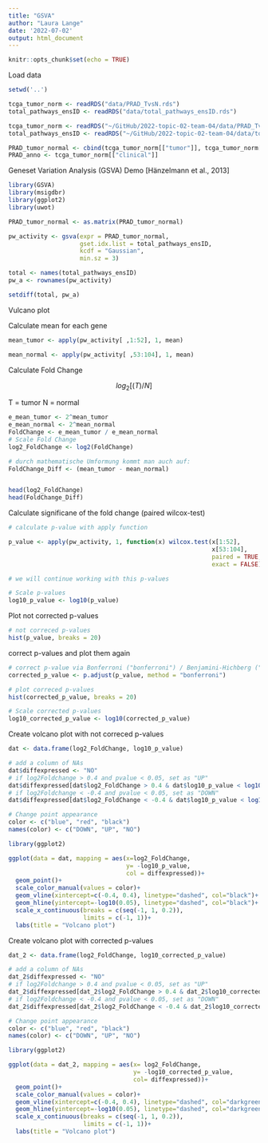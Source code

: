```yaml
---
title: "GSVA"
author: "Laura Lange"
date: '2022-07-02'
output: html_document
---
```


```r
knitr::opts_chunk$set(echo = TRUE)
```

Load data 

```r
setwd('..')

tcga_tumor_norm <- readRDS("data/PRAD_TvsN.rds")
total_pathways_ensID <- readRDS("data/total_pathways_ensID.rds")

tcga_tumor_norm <- readRDS("~/GitHub/2022-topic-02-team-04/data/PRAD_TvsN.rds")
total_pathways_ensID <- readRDS("~/GitHub/2022-topic-02-team-04/data/total_pathways_ensID.rds")

PRAD_tumor_normal <- cbind(tcga_tumor_norm[["tumor"]], tcga_tumor_norm[["normal"]])
PRAD_anno <- tcga_tumor_norm[["clinical"]]
```

Geneset Variation Analysis (GSVA) Demo [Hänzelmann et al., 2013]

```r
library(GSVA)
library(msigdbr)
library(ggplot2)
library(uwot)
```


```r
PRAD_tumor_normal <- as.matrix(PRAD_tumor_normal)

pw_activity <- gsva(expr = PRAD_tumor_normal,
                    gset.idx.list = total_pathways_ensID,
                    kcdf = "Gaussian",
                    min.sz = 3)
```


```r
total <- names(total_pathways_ensID)
pw_a <- rownames(pw_activity)

setdiff(total, pw_a)
```

Vulcano plot


Calculate mean for each gene 

```r
mean_tumor <- apply(pw_activity[ ,1:52], 1, mean)

mean_normal <- apply(pw_activity[ ,53:104], 1, mean)
```

Calculate Fold Change 

$$
log_2[(T)/N]
$$

T = tumor 
N = normal 

```r
e_mean_tumor <- 2^mean_tumor
e_mean_normal <- 2^mean_normal
FoldChange <- e_mean_tumor / e_mean_normal
# Scale Fold Change 
log2_FoldChange <- log2(FoldChange)

# durch mathematische Umformung kommt man auch auf:
FoldChange_Diff <- (mean_tumor - mean_normal)


head(log2_FoldChange)
head(FoldChange_Diff)
```

Calculate significane of the fold change (paired wilcox-test)

```r
# calculate p-value with apply function 

p_value <- apply(pw_activity, 1, function(x) wilcox.test(x[1:52], 
                                                         x[53:104], 
                                                         paired = TRUE,
                                                         exact = FALSE)$p.value)

# we will continue working with this p-values

# Scale p-values 
log10_p_value <- log10(p_value)
```

Plot not corrected p-values 

```r
# not correced p-values 
hist(p_value, breaks = 20)
```

correct p-values and plot them again 

```r
# correct p-value via Bonferroni ("bonferroni") / Benjamini-Hichberg ("BH")
corrected_p_value <- p.adjust(p_value, method = "bonferroni")

# plot correced p-values 
hist(corrected_p_value, breaks = 20)

# Scale corrected p-values 
log10_corrected_p_value <- log10(corrected_p_value)

```

Create volcano plot with not correced p-values 

```r
dat <- data.frame(log2_FoldChange, log10_p_value)

# add a column of NAs
dat$diffexpressed <- "NO"
# if log2Foldchange > 0.4 and pvalue < 0.05, set as "UP" 
dat$diffexpressed[dat$log2_FoldChange > 0.4 & dat$log10_p_value < log10(0.05)] <- "UP"
# if log2Foldchange < -0.4 and pvalue < 0.05, set as "DOWN"
dat$diffexpressed[dat$log2_FoldChange < -0.4 & dat$log10_p_value < log10(0.05)] <- "DOWN"

# Change point appearance 
color <- c("blue", "red", "black")
names(color) <- c("DOWN", "UP", "NO")

library(ggplot2)

ggplot(data = dat, mapping = aes(x=log2_FoldChange, 
                                 y= -log10_p_value, 
                                 col = diffexpressed))+
  geom_point()+
  scale_color_manual(values = color)+
  geom_vline(xintercept=c(-0.4, 0.4), linetype="dashed", col="black")+
  geom_hline(yintercept=-log10(0.05), linetype="dashed", col="black")+
  scale_x_continuous(breaks = c(seq(-1, 1, 0.2)),
                     limits = c(-1, 1))+
  labs(title = "Volcano plot")
```

Create volcano plot with corrected p-values 

```r
dat_2 <- data.frame(log2_FoldChange, log10_corrected_p_value)

# add a column of NAs
dat_2$diffexpressed <- "NO"
# if log2Foldchange > 0.4 and pvalue < 0.05, set as "UP" 
dat_2$diffexpressed[dat_2$log2_FoldChange > 0.4 & dat_2$log10_corrected_p_value < log10(0.05)] <- "UP"
# if log2Foldchange < -0.4 and pvalue < 0.05, set as "DOWN"
dat_2$diffexpressed[dat_2$log2_FoldChange < -0.4 & dat_2$log10_corrected_p_value < log10(0.05)] <- "DOWN"

# Change point appearance 
color <- c("blue", "red", "black")
names(color) <- c("DOWN", "UP", "NO")

library(ggplot2)

ggplot(data = dat_2, mapping = aes(x= log2_FoldChange, 
                                   y= -log10_corrected_p_value, 
                                   col= diffexpressed))+
  geom_point()+
  scale_color_manual(values = color)+
  geom_vline(xintercept=c(-0.4, 0.4), linetype="dashed", col="darkgreen")+
  geom_hline(yintercept=-log10(0.05), linetype="dashed", col="darkgreen")+
  scale_x_continuous(breaks = c(seq(-1, 1, 0.2)),
                     limits = c(-1, 1))+
  labs(title = "Volcano plot")
```
